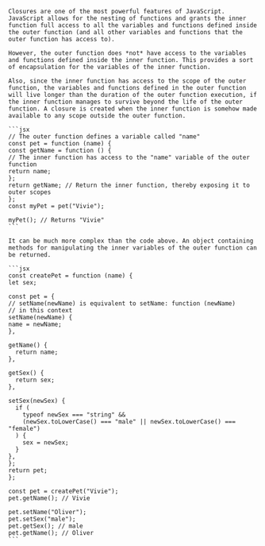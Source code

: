     Closures are one of the most powerful features of JavaScript. JavaScript allows for the nesting of functions and grants the inner function full access to all the variables and functions defined inside the outer function (and all other variables and functions that the outer function has access to).

    However, the outer function does *not* have access to the variables and functions defined inside the inner function. This provides a sort of encapsulation for the variables of the inner function.

    Also, since the inner function has access to the scope of the outer function, the variables and functions defined in the outer function will live longer than the duration of the outer function execution, if the inner function manages to survive beyond the life of the outer function. A closure is created when the inner function is somehow made available to any scope outside the outer function.

    ```jsx
    // The outer function defines a variable called "name"
    const pet = function (name) {
    const getName = function () {
    // The inner function has access to the "name" variable of the outer function
    return name;
    };
    return getName; // Return the inner function, thereby exposing it to outer scopes
    };
    const myPet = pet("Vivie");

    myPet(); // Returns "Vivie"
    ```

    It can be much more complex than the code above. An object containing methods for manipulating the inner variables of the outer function can be returned.

    ```jsx
    const createPet = function (name) {
    let sex;

    const pet = {
    // setName(newName) is equivalent to setName: function (newName)
    // in this context
    setName(newName) {
    name = newName;
    },

    getName() {
      return name;
    },

    getSex() {
      return sex;
    },

    setSex(newSex) {
      if (
        typeof newSex === "string" &&
        (newSex.toLowerCase() === "male" || newSex.toLowerCase() === "female")
      ) {
        sex = newSex;
      }
    },
    };
    return pet;
    };

    const pet = createPet("Vivie");
    pet.getName(); // Vivie

    pet.setName("Oliver");
    pet.setSex("male");
    pet.getSex(); // male
    pet.getName(); // Oliver
    ```
